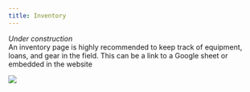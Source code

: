```yaml
---
title: Inventory
---
```


*Under construction*\
An inventory page is highly recommended to keep track of equipment, loans, and gear in the field. This can be a link to a Google sheet or embedded in the website

![](/figs/infographics/research-vessel.png)

